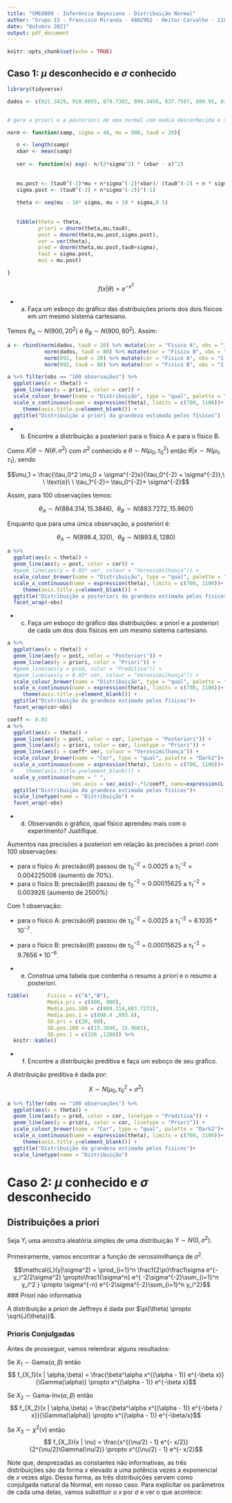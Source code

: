 ```yaml
---
title: "SME0809 - Inferência Bayesiana - Distribuição Normal"
author: "Grupo 13 - Francisco Miranda - 4402962 - Heitor Carvalho - 11833351"
date: "Outubro 2021"
output: pdf_document
---
```

  
  ```r
knitr::opts_chunk$set(echo = TRUE)
```

## Caso 1: $\mu$ desconhecido e $\sigma$ conhecido


```r
library(tidyverse)

dados <- c(921.3429, 910.8055, 879.7302, 899.3456, 837.7587, 880.95, 830.4974, 856.1041, 777.5677, 983.3444, 981.048, 863.2836, 943.1702, 904.5064, 831.879, 854.2947, 920.2139, 839.7896, 897.0014, 839.3796, 872.4004, 884.6379, 892.7966, 897.9938, 840.228, 823.2803, 903.4257, 798.5764, 862.5581, 938.8837, 894.951, 871.0477, 863.9725, 857.6077, 856.3452, 906.6818, 859.7368, 876.7236, 868.8648, 900.386, 839.8117, 878.5936, 866.6935, 921.2941, 877.8528, 897.6217, 894.6499, 830.6403, 935.6717, 948.9588, 888.0726, 788.6694, 877.4076, 863.1756, 982.6952, 934.724, 898.8038, 874.8416, 905.8379, 843.0447, 877.0727, 894.5569, 959.8427, 826.6365, 907.9904, 912.9051, 912.4662, 975.3224, 922.8291, 934.6569, 953.236, 833.5084, 842.0623, 885.3881, 918.0987, 842.0927, 875.6968, 826.3312, 870.4634, 866.2226, 845.4767, 914.2475, 922.4006, 832.359, 877.5627, 887.8087, 879.4061, 925.3103, 877.6632, 877.3689, 854.1189, 904.5891, 882.893, 866.3494, 892.4554, 908.3249, 873.6439, 914.1283, 879.8893, 843.1085)


# gera a priori e a posteriori de uma normal com media desconhecida e sigma conhecido

norm <- function(samp, sigma = 40, mu = 900, tau0 = 20){

   n <- length(samp)
   xbar <- mean(samp)
   
   ver <- function(x) exp(- n/(2*sigma^2) * (xbar - x)^2)
   
   
   mu.post <- (tau0^(-2)*mu + n*sigma^(-2)*xbar)/ (tau0^(-2) + n * sigma^(-2))
   sigma.post <- (tau0^(-2) + n*sigma^(-2))^(-1)
   
   theta <- seq(mu - 10* sigma, mu + 10 * sigma,0.5)
   
   
   tibble(theta = theta,
          priori = dnorm(theta,mu,tau0),
          post = dnorm(theta,mu.post,sigma.post),
          ver = ver(theta),
          pred = dnorm(theta,mu.post,tau0+sigma),
          tau1 = sigma.post,
          mu1 = mu.post)

}


```


$$f(x|\theta) = e^{-x^2}  $$


- a) Faça um esboço do gráfico das distribuições prioris dos dois físicos em um mesmo sistema cartesiano.


Temos $\theta_A \sim N(900, 20^2)$ e $\theta_B \sim N(900, 80^2)$. Assim:

```r

a <- rbind(norm(dados, tau0 = 20) %>% mutate(cor = "Fisico A", obs = "100 observações"),
            norm(dados, tau0 = 80) %>% mutate(cor = "Fisico B", obs = "100 observações"),
            norm(892, tau0 = 20) %>% mutate(cor = "Fisico A", obs = "1 observação"),
            norm(892, tau0 = 80) %>% mutate(cor = "Fisico B", obs = "1 observação"))

a %>% filter(obs == "100 observações") %>%
  ggplot(aes(x = theta)) +
  geom_line(aes(y = priori, color = cor)) +
  scale_colour_brewer(name = "Distribuição", type = "qual", palette = "Dark2")+
  scale_x_continuous(name = expression(theta), limits = c(700, 1100))+
     theme(axis.title.y=element_blank()) +
  ggtitle("Distribuição a priori da grandeza estimada pelos físicos")

```

- b) Encontre a distribuição a posteriori para o físico A e para o físico B.

Como $X|\theta \sim N(\theta, \sigma^2)$ com $\sigma^2$ conhecido e $\theta \sim N(\mu_0,\tau_0^2)$ então $\theta|x \sim N(\mu_1, \tau_1)$, sendo

$$\mu_1 = \frac{\tau_0^2 \mu_0 + \sigma^{-2}x}{\tau_0^{-2} + \sigma^{-2}},\ \ \text{e}\ \ \tau_1^{-2}= \tau_0^{-2}+ \sigma^{-2}$$

Assim, para 100 observações temos:

$$\theta_A \sim N(884.314, 15.3846), \ \ \theta_B \sim N(883.7272, 15.9601) $$

Enquanto que para uma única observação, a posteriori é:

$$\theta_A \sim N(898.4, 320), \ \ \theta_B \sim N(893.6, 1280) $$


```r
a %>%
  ggplot(aes(x = theta)) +
  geom_line(aes(y = post, color = cor)) +
  #geom_line(aes(y = 0.03* ver, colour = "Verossimilhança")) +
  scale_colour_brewer(name = "Distribuição", type = "qual", palette = "Dark2")+
  scale_x_continuous(name = expression(theta), limits = c(700, 1100))+
     theme(axis.title.y=element_blank()) +
  ggtitle("Distribuição a posteriori da grandeza estimada pelos físicos") +
  facet_wrap(~obs)

```


- c) Faça um esboço do gráfico das distribuições: a priori e a posteriori de cada um dos dois físicos em um mesmo sistema cartesiano.

```r
a %>%
  ggplot(aes(x = theta)) +
  geom_line(aes(y = post, color = "Posteriori")) +
  geom_line(aes(y = priori, color = "Priori")) +
  #geom_line(aes(y = pred, color = "Preditiva")) +
  #geom_line(aes(y = 0.03* ver, colour = "Verossimilhança")) +
  scale_colour_brewer(name = "Distribuição", type = "qual", palette = "Dark2")+
  scale_x_continuous(name = expression(theta), limits = c(700, 1100))+
     theme(axis.title.y=element_blank()) +
  ggtitle("Distribuição da grandeza estimada pelos físicos")+
  facet_wrap(cor~obs)

```


```r
coeff <- 0.03
a %>%
  ggplot(aes(x = theta)) +
  geom_line(aes(y = post, color = cor, linetype = "Posteriori")) +
  geom_line(aes(y = priori, color = cor, linetype = "Priori")) +
  geom_line(aes(y = coeff* ver, colour = "Verossimilhança")) +
  scale_colour_brewer(name = "Cor", type = "qual", palette = "Dark2")+
  scale_x_continuous(name = expression(theta), limits = c(700, 1100))+
 #    theme(axis.title.y=element_blank()) +
  scale_y_continuous(name = " ",
                     sec.axis = sec_axis(~.*1/coeff, name=expression(L(theta))))+
  ggtitle("Distribuição da grandeza estimada pelos físicos")+
  scale_linetype(name = "Distribuição") +
  facet_wrap(~obs)

```


- d) Observando o gráfico, qual físico aprendeu mais com o experimento? Justifique.

Aumentos nas precisões a posteriori em relação às precisões a priori com 100 observações:

- para o físico A: precisão($\theta$) passou de $\tau_0^{-2} = 0.0025$ a $\tau_1^{-2} = 0.004225008$ (aumento de 70%).
- para o físico B: precisão($\theta$) passou de $\tau_0^{-2} = 0.00015625$ a $\tau_1^{-2} = 0.003926$ (aumento de 2500%)

Com 1 observação:

- para o físico A: precisão($\theta$) passou de $\tau_0^{-2} = 0.0025$ a $\tau_1^{-2} = 6.1035*10^{-7}$.
- para o físico B: precisão($\theta$) passou de $\tau_0^{-2} = 0.00015625$ a $\tau_1^{-2} =  9.7656 *10^{-6}$.


- e) Construa uma tabela que contenha o resumo a priori e o resumo a posteriori.

```r

tibble(      Fisico = c("A","B"),
             Media.pri = c(900, 900),
             Media.pos.100 = c(884.314,883.7272),
             Media.pos.1 = c(898.4 ,893.6),
             SD.pri = c(20, 80),
             SD.pos.100 = c(15.3846, 15.9601),
             SD.pos.1 = c(320 ,1280)) %>% 
  knitr::kable()

```





- f) Encontre a distribuição preditiva e faça um esboço de seu gráfico.

A distribuição preditiva é dada por:

$$X \sim N(\mu_0, \tau_0^2 + \sigma^2) $$

```r
a %>% filter(obs == "100 observações") %>% 
  ggplot(aes(x = theta)) +
  geom_line(aes(y = pred, color = cor, linetype = "Preditiva")) +
  geom_line(aes(y = priori, color = cor, linetype = "Priori")) +
  scale_colour_brewer(name = "Cor", type = "qual", palette = "Dark2")+
  scale_x_continuous(name = expression(theta), limits = c(700, 1100))+
     theme(axis.title.y=element_blank()) +
  ggtitle("Distribuição da grandeza estimada pelos físicos")+
  scale_linetype(name = "Distribuição")

```


# Caso 2: $\mu$ conhecido e $\sigma$ desconhecido

## Distribuições a priori

Seja $Y_i$ uma amostra aleatória simples de uma distribuição $Y \sim N(0,\sigma^2)$.

Primeiramente, vamos encontrar a função de verossimilhança de $\sigma^2$.

$$\mathcal{L}(y|\sigma^2) = \prod_{i=1}^n \frac1{2\pi}\frac1\sigma e^{-y_i^2/2\sigma^2} \propto\frac1{\sigma^n} e^{ -2\sigma^{-2}\sum_{i=1}^n y_i^2 } \propto \sigma^{-n} e^{-2\sigma^{-2}\sum_{i=1}^n y_i^2}$$
### Priori não informativa

A distribuição a *priori* de Jeffreys é dada por $\pi(\theta) \propto \sqrt{J(\theta)}$.



### Prioris Conjulgadas


Antes de prosseguir, vamos relembrar alguns resultados:

Se $X_1 \sim \text{Gama}(\alpha,\beta)$ então
$$ f_{X_1}(x | \alpha,\beta) = \frac{\beta^\alpha x^{(\alpha - 1)} e^{-\beta x}}{\Gamma(\alpha)} \propto x^{(\alpha - 1)} e^{-\beta x}$$

Se $X_2 \sim \text{Gama-Inv}(\alpha,\beta)$ então
$$ f_{X_2}(x | \alpha,\beta) = \frac{\beta^\alpha x^{(\alpha - 1)} e^{-\beta / x}}{\Gamma(\alpha)} \propto x^{(\alpha - 1)} e^{-\beta/x}$$

Se $X_3 \sim \chi^2 (\nu)$ então
$$ f_{X_3}(x | \nu) = \frac{x^{(\nu/2) - 1} e^{- x/2}}{2^{\nu/2}\Gamma(\nu/2)} \propto x^{(\nu/2) - 1} e^{- x/2}$$

Note que, desprezadas as constantes não informativas, as três distribuições são da forma $x$ elevado a uma potência vezes a exponencial de $x$ vezes algo. Dessa forma, as três distribuições servem como conjulgada natural da Normal, em nosso caso. Para explicitar os parâmetros de cada uma delas, vamos substituir o $x$ por $\sigma$ e ver o que acontece:



